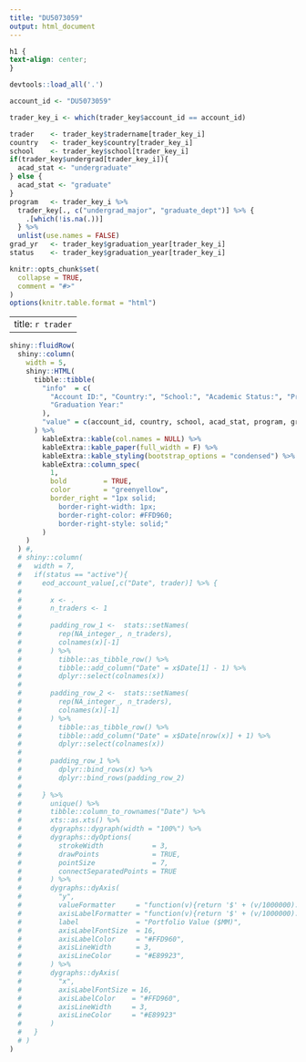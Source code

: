 ```yaml
---
title: "DU5073059"
output: html_document
---
```


```css
h1 {
text-align: center;
}
```

```r

devtools::load_all('.')

account_id <- "DU5073059"

trader_key_i <- which(trader_key$account_id == account_id) 

trader    <- trader_key$tradername[trader_key_i]
country   <- trader_key$country[trader_key_i]
school    <- trader_key$school[trader_key_i]
if(trader_key$undergrad[trader_key_i]){
  acad_stat <- "undergraduate"
} else {
  acad_stat <- "graduate"
}
program   <- trader_key_i %>%
  trader_key[., c("undergrad_major", "graduate_dept")] %>% {
    .[which(!is.na(.))]
  } %>%
  unlist(use.names = FALSE)
grad_yr   <- trader_key$graduation_year[trader_key_i]
status    <- trader_key$graduation_year[trader_key_i]

knitr::opts_chunk$set(
  collapse = TRUE,
  comment = "#>"
)
options(knitr.table.format = "html") 
```

---
title: `r trader`
---

```r
shiny::fluidRow(
  shiny::column(
    width = 5,
    shiny::HTML(
      tibble::tibble(
        "info"  = c(
          "Account ID:", "Country:", "School:", "Academic Status:", "Program:", 
          "Graduation Year:"
        ),
        "value" = c(account_id, country, school, acad_stat, program, grad_yr)
      ) %>%
        kableExtra::kable(col.names = NULL) %>%
        kableExtra::kable_paper(full_width = F) %>%
        kableExtra::kable_styling(bootstrap_options = "condensed") %>%
        kableExtra::column_spec(
          1, 
          bold         = TRUE, 
          color        = "greenyellow",
          border_right = "1px solid; 
            border-right-width: 1px;
            border-right-color: #FFD960;
            border-right-style: solid;"
        )      
    )
  ) #,
  # shiny::column(
  #   width = 7,
  #   if(status == "active"){
  #     eod_account_value[,c("Date", trader)] %>% {
  #       
  #       x <- .
  #       n_traders <- 1
  #       
  #       padding_row_1 <-  stats::setNames(
  #         rep(NA_integer_, n_traders),
  #         colnames(x)[-1]
  #       ) %>%
  #         tibble::as_tibble_row() %>%
  #         tibble::add_column("Date" = x$Date[1] - 1) %>%
  #         dplyr::select(colnames(x))
  #       
  #       padding_row_2 <-  stats::setNames(
  #         rep(NA_integer_, n_traders),
  #         colnames(x)[-1]
  #       ) %>%
  #         tibble::as_tibble_row() %>%
  #         tibble::add_column("Date" = x$Date[nrow(x)] + 1) %>%
  #         dplyr::select(colnames(x))
  #       
  #       padding_row_1 %>%
  #         dplyr::bind_rows(x) %>%
  #         dplyr::bind_rows(padding_row_2)
  #       
  #     } %>%
  #       unique() %>%
  #       tibble::column_to_rownames("Date") %>%
  #       xts::as.xts() %>%
  #       dygraphs::dygraph(width = "100%") %>%
  #       dygraphs::dyOptions(
  #         strokeWidth            = 3,
  #         drawPoints             = TRUE,
  #         pointSize              = 7,
  #         connectSeparatedPoints = TRUE
  #       ) %>%
  #       dygraphs::dyAxis(
  #         "y",
  #         valueFormatter     = "function(v){return '$' + (v/1000000).toFixed(3)}",
  #         axisLabelFormatter = "function(v){return '$' + (v/1000000).toFixed(2)}",
  #         label              = "Portfolio Value ($MM)",
  #         axisLabelFontSize  = 16,
  #         axisLabelColor     = "#FFD960",
  #         axisLineWidth      = 3,
  #         axisLineColor      = "#E89923",
  #       ) %>%
  #       dygraphs::dyAxis(
  #         "x",
  #         axisLabelFontSize = 16,
  #         axisLabelColor    = "#FFD960",
  #         axisLineWidth     = 3,
  #         axisLineColor     = "#E89923"
  #       ) 
  #   }
  # )
)
```


